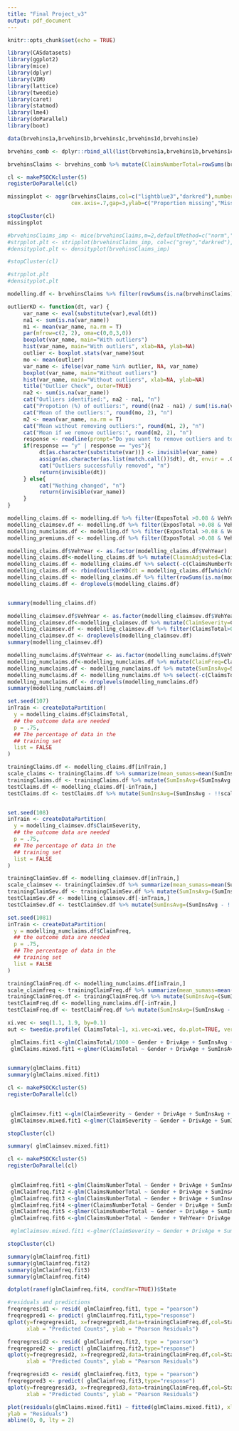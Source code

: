 ```yaml
---
title: "Final Project_v3"
output: pdf_document
---
```


```r
knitr::opts_chunk$set(echo = TRUE)

library(CASdatasets)
library(ggplot2)
library(mice)
library(dplyr)
library(VIM)
library(lattice)
library(tweedie)
library(caret)
library(statmod)
library(lme4)
library(doParallel)
library(boot)

```


```r
data(brvehins1a,brvehins1b,brvehins1c,brvehins1d,brvehins1e)

brvehins_comb <- dplyr::rbind_all(list(brvehins1a,brvehins1b,brvehins1c,brvehins1d,brvehins1e))

brvehinsClaims <- brvehins_comb %>% mutate(ClaimsNumberTotal=rowSums(brvehins_comb[,c(14:18)]),ClaimsTotal=rowSums(brvehins_comb[,c(19:23)])) %>% dplyr::select(-c(StateAb,Area,ExposFireRob,PremFireRob,VehModel,ClaimNbRob,ClaimNbPartColl,ClaimNbTotColl,ClaimNbFire,ClaimNbOther,ClaimAmountRob,ClaimAmountPartColl, ClaimAmountTotColl, ClaimAmountFire, ClaimAmountOther))  %>% filter(Gender != "Corporate")

```

```r
cl <- makePSOCKcluster(5)
registerDoParallel(cl)

missingplot <- aggr(brvehinsClaims,col=c("lightblue3","darkred"),numbers=TRUE,sortVars=TRUE,labels=names(brvehinsClaims),
                    cex.axis=.7,gap=3,ylab=c("Proportion missing","Missingness pattern"))

stopCluster(cl)
missingplot
```

```r


#brvehinsClaims_imp <- mice(brvehinsClaims,m=2,defaultMethod=c("norm","logreg","polyreg","polr"),print=F,seed = 1234)
#strpplot.plt <- stripplot(brvehinsClaims_imp, col=c("grey","darkred"),pch=c(1,20))
#densityplot.plt <- densityplot(brvehinsClaims_imp)

#stopCluster(cl)

#strpplot.plt
#densityplot.plt
```

```r

modelling.df <- brvehinsClaims %>% filter(rowSums(is.na(brvehinsClaims))==0)

outlierKD <- function(dt, var) {
     var_name <- eval(substitute(var),eval(dt))
     na1 <- sum(is.na(var_name))
     m1 <- mean(var_name, na.rm = T)
     par(mfrow=c(2, 2), oma=c(0,0,3,0))
     boxplot(var_name, main="With outliers")
     hist(var_name, main="With outliers", xlab=NA, ylab=NA)
     outlier <- boxplot.stats(var_name)$out
     mo <- mean(outlier)
     var_name <- ifelse(var_name %in% outlier, NA, var_name)
     boxplot(var_name, main="Without outliers")
     hist(var_name, main="Without outliers", xlab=NA, ylab=NA)
     title("Outlier Check", outer=TRUE)
     na2 <- sum(is.na(var_name))
     cat("Outliers identified:", na2 - na1, "n")
     cat("Propotion (%) of outliers:", round((na2 - na1) / sum(!is.na(var_name))*100, 1), "n")
     cat("Mean of the outliers:", round(mo, 2), "n")
     m2 <- mean(var_name, na.rm = T)
     cat("Mean without removing outliers:", round(m1, 2), "n")
     cat("Mean if we remove outliers:", round(m2, 2), "n")
     response <- readline(prompt="Do you want to remove outliers and to replace with NA? [yes/no]: ")
     if(response == "y" | response == "yes"){
          dt[as.character(substitute(var))] <- invisible(var_name)
          assign(as.character(as.list(match.call())$dt), dt, envir = .GlobalEnv)
          cat("Outliers successfully removed", "n")
          return(invisible(dt))
     } else{
          cat("Nothing changed", "n")
          return(invisible(var_name))
     }
}

modelling_claims.df <- modelling.df %>% filter(ExposTotal >0.08 & VehYear>0 & SumInsAvg>0) %>% select(-c(PremTotal))
modelling_claimsev.df <- modelling.df %>% filter(ExposTotal >0.08 & VehYear>0 & SumInsAvg>0 & ClaimsTotal>0) %>% select(-c(PremTotal))
modelling_numclaims.df <- modelling.df %>% filter(ExposTotal >0.08 & VehYear>0 & SumInsAvg>0) %>% select(-c(PremTotal))
modelling_premiums.df <- modelling.df %>% filter(ExposTotal >0.08 & VehYear>0 & SumInsAvg>0) %>% select(-c(ClaimsTotal,ClaimsNumberTotal))

modelling_claims.df$VehYear <- as.factor(modelling_claims.df$VehYear)
modelling_claims.df<-modelling_claims.df %>% mutate(ClaimsAdjusted=ClaimsTotal/ExposTotal)
modelling_claims.df <- modelling_claims.df %>% select(-c(ClaimsNumberTotal))
modelling_claims.df <- rbind(outlierKD(dt = modelling_claims.df[which(modelling_claims.df$ClaimsAdjusted>0),], var=ClaimsAdjusted),modelling_claims.df[which(modelling_claims.df$ClaimsAdjusted==0),])
modelling_claims.df <- modelling_claims.df %>% filter(rowSums(is.na(modelling_claims.df))==0)
modelling_claims.df <- droplevels(modelling_claims.df)


summary(modelling_claims.df)

modelling_claimsev.df$VehYear <- as.factor(modelling_claimsev.df$VehYear)
modelling_claimsev.df<-modelling_claimsev.df %>% mutate(ClaimSeverity=ClaimsTotal/ClaimsNumberTotal)
modelling_claimsev.df <- modelling_claimsev.df %>% filter(ClaimsTotal>0) %>% select(-c(ExposTotal,ClaimsTotal))
modelling_claimsev.df <- droplevels(modelling_claimsev.df)
summary(modelling_claimsev.df)

modelling_numclaims.df$VehYear <- as.factor(modelling_numclaims.df$VehYear)
modelling_numclaims.df<-modelling_numclaims.df %>% mutate(ClaimFreq=ClaimsNumberTotal/ExposTotal)
modelling_numclaims.df <- modelling_numclaims.df %>% mutate(SumInsAvg=SumInsAvg)
modelling_numclaims.df <- modelling_numclaims.df %>% select(-c(ClaimsTotal))
modelling_numclaims.df <- droplevels(modelling_numclaims.df)
summary(modelling_numclaims.df)
```

```r

set.seed(107)
inTrain <- createDataPartition(
  y = modelling_claims.df$ClaimsTotal,
  ## the outcome data are needed
  p = .75,
  ## The percentage of data in the
  ## training set
  list = FALSE
)

trainingClaims.df <- modelling_claims.df[inTrain,]
scale_claims <- trainingClaims.df %>% summarize(mean_sumass=mean(SumInsAvg),sd_sumass=sd(SumInsAvg))
trainingClaims.df <- trainingClaims.df %>% mutate(SumInsAvg=(SumInsAvg - !!scale_claims$mean_sumass)/ !!scale_claims$sd_sumass,ClaimsAdjusted=ClaimsAdjusted/1000,ClaimsTotal=ClaimsTotal/1000)
testClaims.df <- modelling_claims.df[-inTrain,]
testClaims.df <- testClaims.df %>% mutate(SumInsAvg=(SumInsAvg - !!scale_claims$mean_sumass)/ !!scale_claims$sd_sumass)


set.seed(108)
inTrain <- createDataPartition(
  y = modelling_claimsev.df$ClaimSeverity,
  ## the outcome data are needed
  p = .75,
  ## The percentage of data in the
  ## training set
  list = FALSE
)

trainingClaimSev.df <- modelling_claimsev.df[inTrain,]
scale_claimsev <- trainingClaimSev.df %>% summarize(mean_sumass=mean(SumInsAvg),sd_sumass=sd(SumInsAvg))
trainingClaimSev.df <- trainingClaimSev.df %>% mutate(SumInsAvg=(SumInsAvg - !!scale_claimsev$mean_sumass)/ !!scale_claimsev$sd_sumass,ClaimSeverity=ClaimSeverity/1000)
testClaimSev.df <- modelling_claimsev.df[-inTrain,]
testClaimSev.df <- testClaimSev.df %>% mutate(SumInsAvg=(SumInsAvg - !!scale_claimsev$mean_sumass)/ !!scale_claimsev$sd_sumass)

set.seed(1081)
inTrain <- createDataPartition(
  y = modelling_numclaims.df$ClaimFreq,
  ## the outcome data are needed
  p = .75,
  ## The percentage of data in the
  ## training set
  list = FALSE
)

trainingClaimFreq.df <- modelling_numclaims.df[inTrain,]
scale_claimfreq <- trainingClaimFreq.df %>% summarize(mean_sumass=mean(SumInsAvg),sd_sumass=sd(SumInsAvg))
trainingClaimFreq.df <- trainingClaimFreq.df %>% mutate(SumInsAvg=(SumInsAvg - !!scale_claimfreq$mean_sumass)/ !!scale_claimfreq$sd_sumass)
testClaimFreq.df <- modelling_numclaims.df[-inTrain,]
testClaimFreq.df <- testClaimFreq.df %>% mutate(SumInsAvg=(SumInsAvg - !!scale_claimfreq$mean_sumass)/ !!scale_claimfreq$sd_sumass)
```


```r

xi.vec <- seq(1.1, 1.9, by=0.1)
out <- tweedie.profile( ClaimsTotal~1, xi.vec=xi.vec, do.plot=TRUE, verbose=TRUE,data = trainingClaims.df)


```



```r

 glmClaims.fit1 <-glm(ClaimsTotal/1000 ~ Gender + DrivAge + SumInsAvg + State + State:SumInsAvg + Gender:DrivAge + SumInsAvg:DrivAge, family=tweedie(var.power=out$xi.max, link.power=0),offset = log(ExposTotal),data = trainingClaims.df )
 glmClaims.mixed.fit1 <-glmer(ClaimsTotal ~ Gender + DrivAge + SumInsAvg + Gender:DrivAge + SumInsAvg:DrivAge + (1|State), family=tweedie(var.power=out$xi.max, link.power=0),offset = log(ExposTotal),data = trainingClaims.df )
 

summary(glmClaims.fit1)
summary(glmClaims.mixed.fit1)
```

```r
cl <- makePSOCKcluster(5)
registerDoParallel(cl)

 
 glmClaimsev.fit1 <-glm(ClaimSeverity ~ Gender + DrivAge + SumInsAvg + State + State:SumInsAvg + Gender:DrivAge + SumInsAvg:DrivAge, family=Gamma(link="log"),data = trainingClaimSev.df,weights =  trainingClaimSev.df$ClaimsNumberTotal)
 glmClaimsev.mixed.fit1 <-glmer(ClaimSeverity ~ Gender + DrivAge + SumInsAvg + (1|State) + Gender:DrivAge + SumInsAvg:DrivAge, family=Gamma(link="log"),data = trainingClaimSev.df,weights =  trainingClaimSev.df$ClaimsNumberTotal)

stopCluster(cl)

summary( glmClaimsev.mixed.fit1)
```

```r
cl <- makePSOCKcluster(5)
registerDoParallel(cl)

 
 glmClaimfreq.fit1 <-glm(ClaimsNumberTotal ~ Gender + DrivAge + SumInsAvg + State + State:SumInsAvg + Gender:DrivAge + SumInsAvg:DrivAge, family=poisson(link="log"),data = trainingClaimFreq.df,offset = log(ExposTotal))
 glmClaimfreq.fit2 <-glm(ClaimsNumberTotal ~ Gender + DrivAge + SumInsAvg + State + Gender:DrivAge + SumInsAvg:DrivAge, family=quasipoisson(link="log"),data = trainingClaimFreq.df,offset = log(ExposTotal))
 glmClaimfreq.fit3 <-glm(ClaimsNumberTotal ~ Gender + DrivAge + SumInsAvg + State + Gender:DrivAge + SumInsAvg:DrivAge, family=poisson(link="log"),data = trainingClaimFreq.df,offset = log(ExposTotal))
 glmClaimfreq.fit4 <-glmer(ClaimsNumberTotal ~ Gender + DrivAge + SumInsAvg + (1|State) + Gender:DrivAge + SumInsAvg:DrivAge, family=poisson(link="log"),data = trainingClaimFreq.df,offset = log(ExposTotal))
 glmClaimfreq.fit5 <-glmer(ClaimsNumberTotal ~ Gender + DrivAge + SumInsAvg + (1|State) + (SumInsAvg|State) + Gender:DrivAge + SumInsAvg:DrivAge, family=poisson(link="log"),data = trainingClaimFreq.df,offset = log(ExposTotal))
 glmClaimfreq.fit6 <-glm(ClaimsNumberTotal ~ Gender + VehYear+ DrivAge + SumInsAvg + State + State:SumInsAvg + Gender:DrivAge + SumInsAvg:DrivAge, family=poisson(link="log"),data = trainingClaimFreq.df,offset = log(ExposTotal))

 #glmClaimsev.mixed.fit1 <-glmer(ClaimSeverity ~ Gender + DrivAge + SumInsAvg + (1|State) + Gender:DrivAge + SumInsAvg:DrivAge, family=Gamma(link="log"),data = trainingClaimSev.df,weights =  trainingClaimSev.df$ClaimsNumberTotal)

stopCluster(cl)

summary(glmClaimfreq.fit1)
summary(glmClaimfreq.fit2)
summary(glmClaimfreq.fit3)
summary(glmClaimfreq.fit4)

dotplot(ranef(glmClaimfreq.fit4, condVar=TRUE))$State

#residuals and predictions
freqregresid1 <- resid( glmClaimfreq.fit1, type = "pearson")
freqregpred1 <- predict( glmClaimfreq.fit1,type="response")
qplot(y=freqregresid1, x=freqregpred1,data=trainingClaimFreq.df,col=State, geom="point",
      xlab = "Predicted Counts", ylab = "Pearson Residuals")

freqregresid2 <- resid( glmClaimfreq.fit2, type = "pearson")
freqregpred2 <- predict( glmClaimfreq.fit2,type="response")
qplot(y=freqregresid2, x=freqregpred2,data=trainingClaimFreq.df,col=State, geom="point",
      xlab = "Predicted Counts", ylab = "Pearson Residuals")

freqregresid3 <- resid( glmClaimfreq.fit3, type = "pearson")
freqregpred3 <- predict( glmClaimfreq.fit3,type="response")
qplot(y=freqregresid3, x=freqregpred3,data=trainingClaimFreq.df,col=State, geom="point",
      xlab = "Predicted Counts", ylab = "Pearson Residuals")
```

```r
plot(residuals(glmClaims.mixed.fit1) ~ fitted(glmClaims.mixed.fit1), xlab = "Fitted",
ylab = "Residuals")
abline(0, 0, lty = 2)
```

